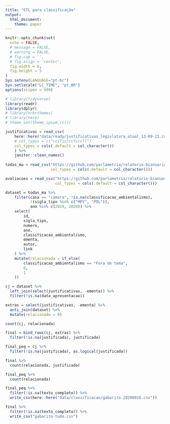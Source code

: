 ```yaml
---
title: "ETL para classificação"
output:
  html_document:
    theme: paper
---
```


```r
knitr::opts_chunk$set(
  echo = FALSE,
  # message = FALSE,
  # warning = FALSE,
  # fig.cap = '',
  # fig.align = 'center',
  fig.width = 6,
  fig.height = 5
)
Sys.setenv(LANGUAGE="pt-br")
Sys.setlocale("LC_TIME", "pt_BR")
options(scipen = 999)
```

```r
# library(tidyverse)
library(readr)
library(dplyr)
# library(hrbrthemes)
# library(here)
# theme_set(theme_ipsum_rc())
```

```r
justificativas = read_csv(
    here::here("data/ready/justificativas_legislatura_atual_13-09-21.csv"),
    # col_types = c("cciTiccccTcccll")
    col_types = cols(.default = col_character())
    ) %>%
    janitor::clean_names()
    
todas_ma = read_csv("https://github.com/parlametria/relatorio-bianuario-ma/raw/main/data/inputs/2-fetch-input/proposicoes/proposicoes_preenchidas.csv", 
                    col_types = cols(.default = col_character()))

avaliacoes = read_csv("https://github.com/parlametria/relatorio-bianuario-ma/raw/main/data/ready/proposicoes.csv", 
                      col_types = cols(.default = col_character()))
```

```r
dataset = todas_ma %>%
    filter(casa == "camara", !is.na(classificacao_ambientalismo), 
           !(sigla_tipo %in% c("MPV", "PDL")),
           ano %in% c(2019, 2020)) %>%
    select(
        id,
        sigla_tipo,
        numero,
        ano,
        classificacao_ambientalismo,
        ementa,
        autor,
        link
    ) %>% 
    mutate(relacionada = if_else(
        classificacao_ambientalismo == "Fora do tema",
        0,
        1
    ))

cj = dataset %>%  
  left_join(select(justificativas, -ementa)) %>% 
  filter(!is.na(data_apresentacao))

extras = select(justificativas, -ementa) %>% 
  anti_join(dataset) %>% 
  mutate(relacionada = 0)

count(cj, relacionada)

final = bind_rows(cj, extras) %>% 
  filter(!is.na(justificada), justificada)  

final_peq = cj %>% 
  filter(!is.na(justificada), as.logical(justificada))

final %>% 
  count(relacionada, justificada)

final_peq %>% 
  count(relacionada)
```

```r
final_peq %>% 
  filter(!is.na(texto_completo)) %>% 
  write_csv(here::here("data/classificacao/gabarito-20200916.csv"))

final %>% 
  filter(!is.na(texto_completo)) %>% 
  write_csv("gabarito-tudo.csv")
```

